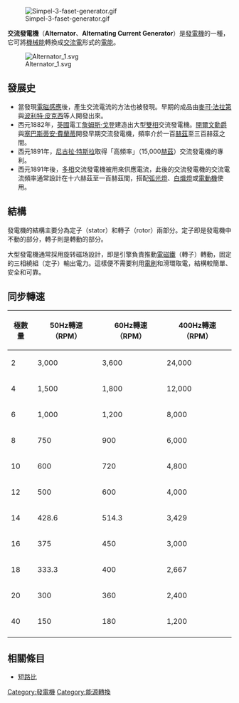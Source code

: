 {{expand|time=2010-02-25T12:36:36+00:00}}
[[File:Simpel-3-faset-generator.gif|thumb]]

'''交流發電機'''（'''Alternator'''、'''Alternating Current Generator'''）是[[發電機|發電機]]的一種，它可將[[機械能|機械能]]轉換成[[交流電|交流電]]形式的[[電能|電能]]。

[[File:Alternator_1.svg|thumb]]

== 發展史 ==
* 當發現[[電磁感應|電磁感應]]後，產生交流電流的方法也被發現。早期的成品由[[麥可·法拉第|麥可·法拉第]]與[[波利特·皮克西|波利特·皮克西]]等人開發出來。
* 西元1882年，[[英國|英國]]電工[[詹姆斯·戈登|詹姆斯·戈登]]建造出大型[[雙相|雙相]]交流發電機。[[開爾文勳爵|開爾文勳爵]]與[[塞巴斯蒂安·費蘭蒂|塞巴斯蒂安·費蘭蒂]]開發早期交流發電機，頻率介於一百[[赫茲|赫茲]]至三百赫茲之間。
* 西元1891年，[[尼古拉·特斯拉|尼古拉·特斯拉]]取得「高頻率」（15,000[[赫茲|赫茲]]）交流發電機的專利。
* 西元1891年後，[[多相|多相]]交流發電機被用來供應電流，此後的交流發電機的交流電流頻率通常設計在十六赫茲至一百赫茲間，搭配[[弧光燈|弧光燈]]、[[白熾燈|白熾燈]]或[[電動機|電動機]]使用。

==結構==
發電機的結構主要分為定子（stator）和轉子（rotor）兩部分。定子即是發電機中不動的部分，轉子則是轉動的部分。

大型發電機通常採用旋转磁场設計，即是引擎負責推動[[電磁鐵|電磁鐵]]（轉子）轉動，固定的三相繞組（定子）輸出電力。這樣便不需要利用[[電刷|電刷]]和滑環取電，結構較簡單、安全和可靠。

==同步轉速==
{| class="wikitable"
|-
! 極數量
! 50Hz轉速（RPM）
! 60Hz轉速（RPM）
! 400Hz轉速（RPM）
|-
| 2
| 3,000
| 3,600
| 24,000
|-
| 4
| 1,500
| 1,800
| 12,000
|-
| 6
| 1,000
| 1,200
| 8,000
|-
| 8
| 750
| 900
| 6,000
|-
| 10
| 600
| 720
| 4,800
|-
| 12
| 500
| 600
| 4,000
|-
| 14
| 428.6
| 514.3
| 3,429
|-
| 16
| 375
| 450
| 3,000
|-
| 18
| 333.3
| 400
| 2,667
|-
| 20
| 300
| 360
| 2,400
|-
| 40
| 150
| 180
| 1,200
|-
|}

== 相關條目 ==
*[[短路比|短路比]]

{{電動機}}

[[Category:發電機|Category:發電機]]
[[Category:能源轉換|Category:能源轉換]]